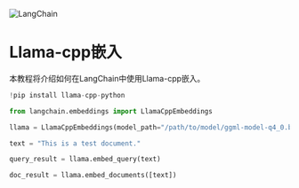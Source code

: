 

<Head>
  <script>
    {
      `(function() {
         var _hmt = _hmt || [];
(function() {
  var hm = document.createElement("script");
  hm.src = "https://hm.baidu.com/hm.js?e60fb290e204e04c5cb6f79b0ac1e697";
  var s = document.getElementsByTagName("script")[0]; 
  s.parentNode.insertBefore(hm, s);
})();
       })();`
    }
  </script>
</Head>

![LangChain](https://pica.zhimg.com/50/v2-56e8bbb52aa271012541c1fe1ceb11a2_r.gif)



Llama-cpp嵌入
=============

本教程将介绍如何在LangChain中使用Llama-cpp嵌入。

```python
!pip install llama-cpp-python

```

```python
from langchain.embeddings import LlamaCppEmbeddings

```

```python
llama = LlamaCppEmbeddings(model_path="/path/to/model/ggml-model-q4_0.bin")

```

```python
text = "This is a test document."

```

```python
query_result = llama.embed_query(text)

```

```python
doc_result = llama.embed_documents([text])

```

